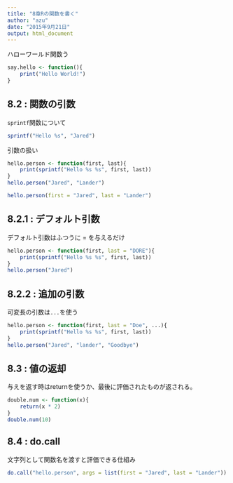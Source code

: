 ```yaml
---
title: "8章Rの関数を書く"
author: "azu"
date: "2015年9月21日"
output: html_document
---
```


ハローワールド関数う

```r
say.hello <- function(){
    print("Hello World!")
}
```

## 8.2 : 関数の引数

`sprintf`関数について

```r
sprintf("Hello %s", "Jared")
```

引数の扱い

```r
hello.person <- function(first, last){
    print(sprintf("Hello %s %s", first, last))
}
hello.person("Jared", "Lander")

hello.person(first = "Jared", last = "Lander")
```

## 8.2.1 : デフォルト引数

デフォルト引数はふつうに = を与えるだけ


```r
hello.person <- function(first, last = "DORE"){
    print(sprintf("Hello %s %s", first, last))
}
hello.person("Jared")
```

## 8.2.2 : 追加の引数

可変長の引数は`...`を使う

```r
hello.person <- function(first, last = "Doe", ...){
    print(sprintf("Hello %s %s", first, last))
}
hello.person("Jared", "lander", "Goodbye")
```

## 8.3 : 値の返却

与えを返す時はreturnを使うか、最後に評価されたものが返される。

```r
double.num <- function(x){
    return(x * 2)
}
double.num(10)
```

## 8.4 : do.call

文字列として関数名を渡すと評価できる仕組み

```r
do.call("hello.person", args = list(first = "Jared", last = "Lander"))
```